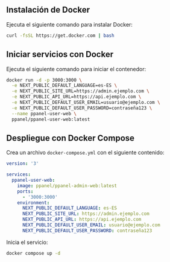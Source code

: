 ## Instalación de Docker

Ejecuta el siguiente comando para instalar Docker:

```bash
curl -fsSL https://get.docker.com | bash
```

## Iniciar servicios con Docker

Ejecuta el siguiente comando para iniciar el contenedor:

```bash
docker run -d -p 3000:3000 \
  -e NEXT_PUBLIC_DEFAULT_LANGUAGE=es-ES \
  -e NEXT_PUBLIC_SITE_URL=https://admin.ejemplo.com \
  -e NEXT_PUBLIC_API_URL=https://api.ejemplo.com \
  -e NEXT_PUBLIC_DEFAULT_USER_EMAIL=usuario@ejemplo.com \
  -e NEXT_PUBLIC_DEFAULT_USER_PASSWORD=contraseña123 \
  --name ppanel-user-web \
  ppanel/ppanel-user-web:latest
```

## Despliegue con Docker Compose

Crea un archivo `docker-compose.yml` con el siguiente contenido:

```yaml
version: '3'

services:
  ppanel-user-web:
    image: ppanel/ppanel-admin-web:latest
    ports:
      - '3000:3000'
    environment:
      NEXT_PUBLIC_DEFAULT_LANGUAGE: es-ES
      NEXT_PUBLIC_SITE_URL: https://admin.ejemplo.com
      NEXT_PUBLIC_API_URL: https://api.ejemplo.com
      NEXT_PUBLIC_DEFAULT_USER_EMAIL: usuario@ejemplo.com
      NEXT_PUBLIC_DEFAULT_USER_PASSWORD: contraseña123
```

Inicia el servicio:

```bash
docker compose up -d
```



<Giscus />

